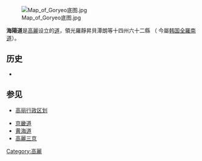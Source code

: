 [[File:Map_of_Goryeo底图.jpg|thumb]]

'''海陽道'''是[[高麗|高麗]]设立的[[道_(行政区划)|道]]，領光羅靜昇貝潭朗等十四州六十二縣 （ 今屬[[韩国|韩国]][[全羅南道|全羅南道]]）。
==历史==
* 
==参见==
*[[高丽行政区划|高丽行政区划]]
 
*[[京畿道|京畿道]] 
*[[黄海道|黄海道]]
*[[高麗三京|高麗三京]]

[[Category:高麗|Category:高麗]]